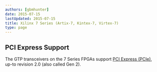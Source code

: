 ```yaml
---
authors: [gbmhunter]
date: 2015-07-15
lastUpdated: 2015-07-15
title: Xilinx 7 Series (Artix-7, Kintex-7, Virtex-7)
type: page
---
```


<WarningIsNotes />

## PCI Express Support

The GTP transceivers on the 7 Series FPGAs support [PCI Express (PCIe)](/electronics/communication-protocols/pci-express-pcie), up-to revision 2.0 (also called Gen 2).
